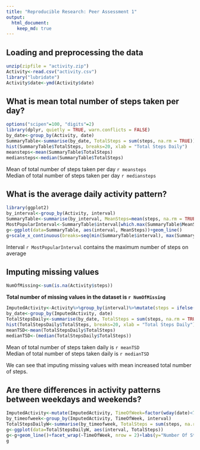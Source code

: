 ```yaml
---
title: "Reproducible Research: Peer Assessment 1"
output: 
  html_document:
    keep_md: true
---
```



## Loading and preprocessing the data

```r
unzip(zipfile = "activity.zip")
Activity<-read.csv("activity.csv")
library("lubridate")
Activity$date<-ymd(Activity$date)
```

## What is mean total number of steps taken per day?

```r
options("scipen"=100, "digits"=2)
library(dplyr, quietly = TRUE, warn.conflicts = FALSE)
by_date<-group_by(Activity, date)
SummaryTable<-summarise(by_date, TotalSteps = sum(steps, na.rm = TRUE))
hist(SummaryTable$TotalSteps, breaks=20, xlab = "Total Steps Daily")
meansteps<-mean(SummaryTable$TotalSteps)
mediansteps<-median(SummaryTable$TotalSteps)

```
Mean of total number of steps taken per day `r meansteps`  
Median of total number of steps taken per day `r mediansteps`

## What is the average daily activity pattern?

```r
library(ggplot2)
by_interval<-group_by(Activity, interval)
SummaryTable<-summarise(by_interval, MeanSteps=mean(steps, na.rm = TRUE))
MostPopularInterval<-SummaryTable$interval[which.max(SummaryTable$MeanSteps)]
g<-ggplot(data=SummaryTable, aes(interval, MeanSteps))+geom_line()
g+scale_x_continuous(breaks=seq(min(SummaryTable$interval), max(SummaryTable$interval), 200))
```

Interval `r MostPopularInterval` contains the maximum number of steps on average  

## Imputing missing values

```r
NumOfMissing<-sum(is.na(Activity$steps))
```
  
**Total number of missing values in the dataset is `r NumOfMissing`**
  
```r
ImputedActivity<-Activity%>%group_by(interval)%>%mutate(steps = ifelse(is.na(steps), mean(steps, na.rm = TRUE), steps))
by_date<-group_by(ImputedActivity, date)
TotalStepsDaily<-summarise(by_date, TotalSteps = sum(steps, na.rm = TRUE))
hist(TotalStepsDaily$TotalSteps, breaks=20, xlab = "Total Steps Daily")
meanTSD<-mean(TotalStepsDaily$TotalSteps)
medianTSD<-(median(TotalStepsDaily$TotalSteps))
```
  
Mean of total number of steps taken daily is `r meanTSD`  
Median of total number of steps taken daily is `r medianTSD`  
   
We can see that imputing missing values with mean increased total number of steps.  

## Are there differences in activity patterns between weekdays and weekends?

```r
ImputedActivity<-mutate(ImputedActivity, TimeOfWeek=factor(wday(date)<7 & wday(date)>1, labels=c("weekend","weekday")))
by_timeofweek<-group_by(ImputedActivity, TimeOfWeek, interval) 
TotalStepsDailyW<-summarise(by_timeofweek, TotalSteps = sum(steps, na.rm = TRUE))
g<-ggplot(data=TotalStepsDailyW, aes(interval, TotalSteps))
g<-g+geom_line()+facet_wrap(~TimeOfWeek, nrow = 2)+labs(y="Number Of Steps")
g
```
